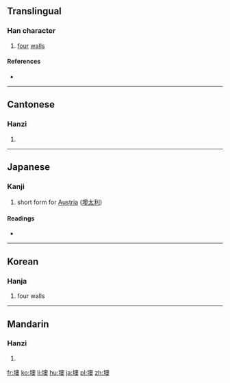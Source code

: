==Translingual==

===Han character===
{{Han char|rn=32|rad=土|as=13|sn=16|four=47134|canj=GHBK|ids=⿰土奧}}

# [[four]] [[wall]]s

====References====
* {{Han ref|kx=0239.250|dkj=05504|dj=0479.180|hdz=10492.010|uh=58BA|ud=22714|bh=E94D|bd=59725}}

----

==Cantonese==

===Hanzi===
{{yue-hanzi|jyut=|y=ou3}}

# {{defn|lang=yue|sort=土13}}

----

==Japanese==

===Kanji===
{{ja-kanji|grade=|rs=土13}}

# short form for [[Austria]] ([[墺太利]])

====Readings====
* {{ja-readings|goon=[[おう]] (ō), [[いく]] (iku)|kanon=[[おう]] (ō), [[いく]] (iku)|kun=[[きし]] (kishi)}}

----

==Korean==

===Hanja===
{{ko-hanja|hangeul=[[오]], [[욱]]|rv=o, uk|mr=o, uk}}

# four walls

----

==Mandarin==

===Hanzi===
{{cmn-hanzi|pin=[[yù]] ([[yu4]])|wg=yü<sup>4</sup>}}

# {{defn|lang=cmn|sort=土13}}

[[fr:墺]]
[[ko:墺]]
[[li:墺]]
[[hu:墺]]
[[ja:墺]]
[[pl:墺]]
[[zh:墺]]